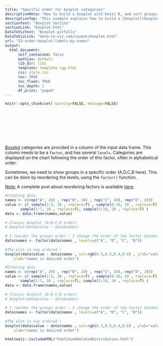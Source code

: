 ```yaml
---
title: "Specific order for boxplot categories"
descriptionMeta: "How to build a boxplot with basic R, and sort groups in a specific order."
descriptionTop: "This example explains how to build a [boxplot](boxplot.html) with basic R, sorting groups in a specific order."
sectionText: "Boxplot Section"
sectionLink: "boxplot.html"
DataToVizText: "Boxplot pitfalls"
DataToVizLink: "data-to-viz.com/caveat/boxplot.html"
url: "22-order-boxplot-labels-by-names"
output:
  html_document:
      self_contained: false    
      mathjax: default
      lib_dir: libs
      template: template_rgg.html
      css: style.css
      toc: TRUE
      toc_float: TRUE
      toc_depth: 2
      df_print: "paged"
---
```



```r
knitr::opts_chunk$set( warning=FALSE, message=FALSE)
```

<div class="container" style="padding-top: 100px">




<div class = "row">

<div class = "col-md-6  col-sm-12 align-self-center">

[Boxplot](boxplot.html) categories are provided in a column of the input data frame. This column needs to be a `factor`, and has several `levels`. Categories are displayed on the chart following the order of this factor, often in alphabetical order.

Sometimes, we need to show groups in a specific order (A,D,C,B here). This can be done by reordering the levels, using the `factor()` function.

<u>Note:</u> A complete post about reordering factors is available [here](267-reorder-a-variable-in-ggplot2.html).

</div>


<div class = "col-md-6  col-sm-12">

```r
#Creating data 
names <- c(rep("A", 20) , rep("B", 20) , rep("C", 20), rep("D", 20))
value <- c( sample(2:5, 20 , replace=T) , sample(6:10, 20 , replace=T), 
       sample(1:7, 20 , replace=T), sample(3:10, 20 , replace=T) )
data <- data.frame(names,value)
 
# Classic boxplot (A-B-C-D order)
# boxplot(data$value ~ data$names)
 
# I reorder the groups order : I change the order of the factor data$names
data$names <- factor(data$names , levels=c("A", "D", "C", "B"))
 
#The plot is now ordered !
boxplot(data$value ~ data$names , col=rgb(0.3,0.5,0.4,0.6) , ylab="value" , 
    xlab="names in desired order")
```
</div>
</div>



```r
#Creating data 
names <- c(rep("A", 20) , rep("B", 20) , rep("C", 20), rep("D", 20))
value <- c( sample(2:5, 20 , replace=T) , sample(6:10, 20 , replace=T), 
       sample(1:7, 20 , replace=T), sample(3:10, 20 , replace=T) )
data <- data.frame(names,value)
 
# Classic boxplot (A-B-C-D order)
# boxplot(data$value ~ data$names)
 
# I reorder the groups order : I change the order of the factor data$names
data$names <- factor(data$names , levels=c("A", "D", "C", "B"))
 
#The plot is now ordered !
boxplot(data$value ~ data$names , col=rgb(0.3,0.5,0.4,0.6) , ylab="value" , 
    xlab="names in desired order")
```



<!-- Close container -->
</div>




```r
htmltools::includeHTML("htmlChunkRelatedDistribution.html")
```

